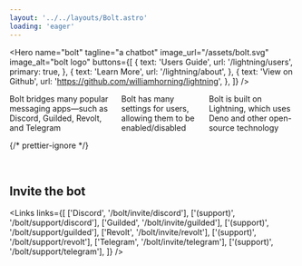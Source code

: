 ```yaml
---
layout: '../../layouts/Bolt.astro'
loading: 'eager'
---
```



<Hero
	name="bolt"
	tagline="a chatbot"
	image_url="/assets/bolt.svg"
	image_alt="bolt logo"
	buttons={[
		{
			text: 'Users Guide',
			url: '/lightning/users',
			primary: true,
		},
		{
			text: 'Learn More',
			url: '/lightning/about',
		},
		{
			text: 'View on Github',
			url: 'https://github.com/williamhorning/lightning',
		},
	]}
/>

<cardgroup style="display: flex; gap: 1rem;">
	<Card
		image_alt="community"
		image_url="/assets/community.svg"
		name="Connecting Communities"
	>
		Bolt bridges many popular messaging apps—such as Discord, Guilded, Revolt,
		and Telegram
	</Card>
	<Card
		image_alt="puzzle piece"
		image_url="/assets/puzzle.svg"
		name="Extensible"
	>
		Bolt has many settings for users, allowing them to be enabled/disabled
	</Card>
	<Card
		image_alt="deno logo"
		image_url="/assets/deno.svg"
		name="Built on open-source technology"
	>
		Bolt is built on Lightning, which uses Deno and other open-source technology
	</Card>
</cardgroup>

{/* prettier-ignore */}
<style>@media (max-width: 768px) \{ cardgroup \{ flex-direction: column; }}</style>

<br />

## Invite the bot

<Links
	links={[
		['Discord', '/bolt/invite/discord'],
		['(support)', '/bolt/support/discord'],
		['Guilded', '/bolt/invite/guilded'],
		['(support)', '/bolt/support/guilded'],
		['Revolt', '/bolt/invite/revolt'],
		['(support)', '/bolt/support/revolt'],
		['Telegram', '/bolt/invite/telegram'],
		['(support)', '/bolt/support/telegram'],
	]}
/>
